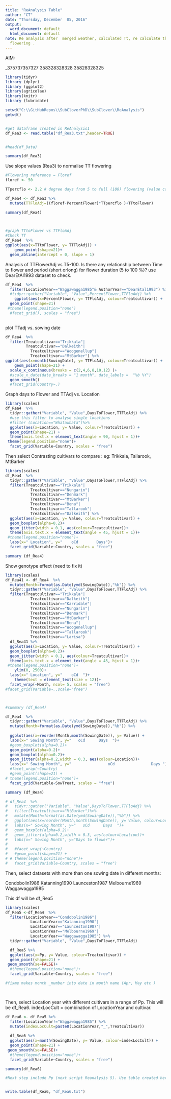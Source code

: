 ```yaml
---
title: "ReAnalysis Table"
author: "CT"
date: "Thursday, December  05, 2016"
output:
  word_document: default
  html_document: default
note: Re analysis after  merged weather, calculated Tt, re calculate the TT for mid
  flowering .
---
```


AIM:

_375737357327
358328328328
35828328325

```r
library(tidyr)
library (dplyr)
library (ggplot2)
library(agricolae)
library(knitr)
library (lubridate)

```
 


```r
setwd("C:\\GitHubRepos\\SubCloverPhD\\SubClover\\ReAnalysis")
getwd()


#get dataframe created in ReAnalysis1
df_Rea3 <- read.table("df_Rea3.txt",header=TRUE)


#head(df_Data)

summary(df_Rea3)

```

Use slope values (Rea3) to normalise TT flowering 

```r
#Flowering reference = Floref
floref <- 50

TTpercflo <- 2.2 # degree days from 5 to full (100) flowering (value calculated from DearEtAL1993_Reanalysis3 script 1/0.45)

df_Rea4 <- df_Rea3 %>%
  mutate(TTFloAdj=((floref-PercentFlower)*TTpercflo )+TTtoFlower)

summary(df_Rea4)

  
```


```r
#graph TTtoFlower vs TTFloAdj
#Check TT 
df_Rea4  %>% 
ggplot(aes(x=TTtoFlower, y= TTFloAdj)) +
    geom_point(shape=21)+
  geom_abline(intercept = 0, slope = 1)

```

Analysis of TTFlowerAdj vs T5-100. Is there any relationship between Time to flower and period (short orlong) for flower duration (5 to 100 %)? use DearEtAl1993 dataset to check.


```r
df_Rea4  %>% 
  filter(LocationYear=="Waggawagga1985"& AuthorYear=="DearEtal1993") %>%
  #tidyr::gather("Variable", "Value",PercentFlower,TTFloAdj) %>%
    ggplot(aes(x=PercentFlower, y= TTFloAdj, colour=Treatcultivar)) +
  geom_point(shape=21) 
 #theme(legend.position="none")
  #facet_grid(), scales = "free")
 
```




plot TTadj vs. sowing date

```r
df_Rea4  %>% 
  filter(Treatcultivar=="Trikkala"|
         Treatcultivar=="Dalkeith"|
           Treatcultivar=="Woogenellup"| 
           Treatcultivar=="MtBarker") %>%
ggplot(aes(x=month(SowingDate), y= TTFloAdj, colour=Treatcultivar)) +
    geom_point(shape=21) +
  scale_x_continuous(breaks = c(2,4,6,8,10,12) )+
  #scale_x_date(date_breaks = "1 month", date_labels =  "%b %Y") 
  geom_smooth()
  #facet_grid(Country~.)


```


Graph days to Flower and TTAdj vs. Location 


```r
library(scales)
df_Rea4  %>% 
  tidyr::gather("Variable", "Value",DaysToFlower,TTFloAdj) %>%
  #use this filter to analyse single locations
  #filter (Location=="Whatawhata")%>%
  ggplot(aes(x=Location, y= Value, colour=Treatcultivar)) +
  geom_point(shape=21) +
  theme(axis.text.x = element_text(angle = 90, hjust = 1))+
 theme(legend.position="none")+
  facet_grid(Variable~Country, scales = "free")


```

Then select Contrasting cultivars to compare : eg: Trikkala, Tallarook, MtBarker

```r

library(scales)
df_Rea4  %>% 
  tidyr::gather("Variable", "Value",DaysToFlower,TTFloAdj) %>%
  filter(Treatcultivar=="Trikkala"| 
           Treatcultivar=="Nungarin"|
           Treatcultivar=="Denmark"|
           Treatcultivar=="MtBarker"|
           Treatcultivar=="Bena"|
           Treatcultivar=="Tallarook"|
           Treatcultivar=="Dalkeith") %>%
  ggplot(aes(x=Location, y= Value, colour=Treatcultivar)) +
  geom_boxplot(alpha=0.2)+
  geom_jitter(width = 0.1, aes(colour=Treatcultivar))+
  theme(axis.text.x = element_text(angle = 45, hjust = 1))+
 #theme(legend.position="none")+
  labs(x=" Location", y="    oCd        Days")+
  facet_grid(Variable~Country, scales = "free")

summary (df_Rea4)

```


Show genotype effect (need to fix it)


```r

library(scales)
df_Rea41 <- df_Rea4  %>% 
  mutate(Month=format(as.Date(ymd(SowingDate)),"%b")) %>%
  tidyr::gather("Variable", "Value",DaysToFlower,TTFloAdj) %>%
  filter(Treatcultivar=="Trikkala"| 
           Treatcultivar=="Dalkeith"|
           Treatcultivar=="Karridale"|
           Treatcultivar=="Nungarin"|
           Treatcultivar=="Denmark"|
           Treatcultivar=="MtBarker"|
           Treatcultivar=="Bena"|
           Treatcultivar=="Woogenellup"|
           Treatcultivar=="Tallarook"|
           Treatcultivar=="Larisa") 
  df_Rea41 %>%
  ggplot(aes(x=Location, y= Value, colour=Treatcultivar)) +
  geom_boxplot(alpha=0.2)+
  geom_jitter(width = 0.1, aes(colour=Treatcultivar))+
  theme(axis.text.x = element_text(angle = 45, hjust = 1))+
 #theme(legend.position="none")+
    ylim(0, 2500)+
  labs(x=" Location", y="    oCd  ")+
    theme(text = element_text(size = 12))+
  facet_wrap(~Month, ncol= 5, scales = "free")
#facet_grid(Variable~.,scale="free") 



#summary (df_Rea4)
```





```r
df_Rea4  %>% 
  tidyr::gather("Variable", "Value",DaysToFlower,TTFloAdj) %>%
  mutate(Month=format(as.Date(ymd(SowingDate)),"%b")) %>%
  
  ggplot(aes(x=reorder(Month,month(SowingDate)), y= Value)) +
  labs(x=" Sowing Month", y="   oCd      Days  ")+
  #geom_boxplot(alpha=0.2)+
  geom_point(alpha=0.2)+
  geom_boxplot(alpha=0.2)+
  geom_jitter(alpha=0.2,width = 0.3, aes(colour=Location))+
  labs(x=" Sowing Month", y="                oCd                Days ")+
  #facet_wrap(~Country)
  #geom_point(shape=21) +
# theme(legend.position="none")+
  facet_grid(Variable~SowTreat, scales = "free")

```

```r
summary (df_Rea4)
```




```r
# df_Rea4  %>% 
#   tidyr::gather("Variable", "Value",DaysToFlower,TTFloAdj) %>%
#   filter(Treatcultivar=="MtBarker")%>%
#   mutate(Month=format(as.Date(ymd(SowingDate)),"%b")) %>%
#   ggplot(aes(x=reorder(Month,month(SowingDate)), y= Value, colour=Location)) +
#   labs(x=" Sowing Month", y="   oCd      Days  ")+
#   geom_boxplot(alpha=0.2)+
#   geom_jitter(alpha=0.2,width = 0.3, aes(colour=Location))+
#   labs(x=" Sowing Month", y="Days to flower")+
#   
#   #facet_wrap(~Country)
#   #geom_point(shape=21) +
# # theme(legend.position="none")+
#   facet_grid(Variable~Country, scales = "free")

```




Then, select datasets with more than one sowing date in different months:

Condobolin1986
Katanning1990
Launceston1987
Melbourne1969
Waggawagga1985

This df will be df_Rea5

```r
library(scales)
df_Rea5 <-df_Rea4  %>% 
  filter(LocationYear=="Condobolin1986"| 
           LocationYear=="Katanning1990"|
           LocationYear=="Launceston1987"|
           LocationYear=="Melbourne1969"|
           LocationYear=="Waggawagga1985") %>%
  tidyr::gather("Variable", "Value",DaysToFlower,TTFloAdj)

  df_Rea5 %>% 
  ggplot(aes(x=Pp, y= Value, colour=Treatcultivar)) +
  geom_point(shape=21) +
 geom_smooth(se=FALSE)+
  #theme(legend.position="none")+
  facet_grid(Variable~Country, scales = "free")

#fixme makes month _number into date in month name (Apr, May etc ) 

  

```


Then, select Location year with different cultivars in a range of Pp. This will be df_Rea6.
indexLocCult = combination of LocationYear and cultivar.


```r

df_Rea6 <- df_Rea5 %>% 
  filter(LocationYear!="Waggawagga1985") %>%
  mutate(indexLocCult=paste0(LocationYear,"_",Treatcultivar))
  
  df_Rea6 %>%
  ggplot(aes(x=month(SowingDate), y= Value, colour=indexLocCult)) +
  geom_point(shape=21) +
 geom_smooth(se=FALSE)+
  #theme(legend.position="none")+
  facet_grid(Variable~Country, scales = "free")

summary(df_Rea6)
```


```r

#Next step include Pp (next script Reanalysis 5). Use table created here! 


write.table(df_Rea6, "df_Rea6.txt")

```

